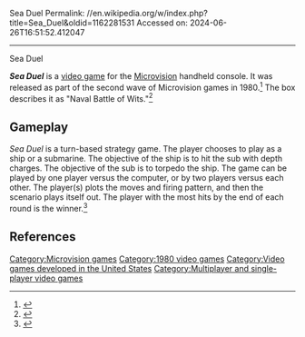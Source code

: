Sea Duel
Permalink: //en.wikipedia.org/w/index.php?title=Sea_Duel&oldid=1162281531
Accessed on: 2024-06-26T16:51:52.412047



------
Sea Duel
{{Original research|date=December 2013}}
{{Infobox video game
|title = Sea Duel
|image =
|developer= [[Milton Bradley Company|Milton Bradley]]
|publisher = [[Milton Bradley Company|Milton Bradley]]
|designer =
|engine=
|released = 1980
| genre = [[Strategy video game|Strategy]]
| modes = [[Single-player video game|Single-player]], two-player
| platforms = [[Microvision]]
}}

'''''Sea Duel''''' is a [[video game]] for the [[Microvision]] handheld console. It was released as part of the second wave of Microvision games in 1980.<ref>{{cite web|title=Mobygames: Sea Duel|url=http://www.mobygames.com/game/sea-duel|publisher=Mobygames|accessdate=29 December 2013}}</ref>  The box describes it as "Naval Battle of Wits."<ref>{{cite web|title=Microvision: Sea Duel|url=http://consolecity.com/games/action-game_info/game_id-10710.html|publisher=Console City|accessdate=29 December 2013}}</ref>

== Gameplay ==

''Sea Duel'' is a turn-based strategy game. The player chooses to play as a ship or a submarine. The objective of the ship is to hit the sub with depth charges. The objective of the sub is to torpedo the ship. The game can be played by one player versus the computer, or by two players versus each other. The player(s) plots the moves and firing pattern, and then the scenario plays itself out. The player with the most hits by the end of each round is the winner.<ref>{{cite web|last=Vinciguerra|first=Robert|title=Sea Duel for Microvision Game Review|url=http://www.revrob.com/sci-a-tech-topmenu-52/230-sea-duel-for-microvision-game-review-|work=The Rev. Rob Times|accessdate=29 December 2013}}</ref>

==References==
{{Reflist}}

[[Category:Microvision games]]
[[Category:1980 video games]]
[[Category:Video games developed in the United States]]
[[Category:Multiplayer and single-player video games]]